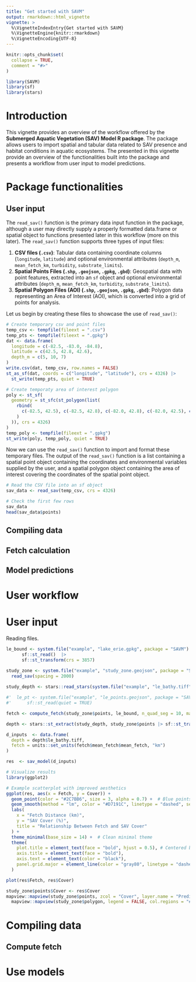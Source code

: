 ```yaml
---
title: "Get started with SAVM"
output: rmarkdown::html_vignette
vignette: >
  %\VignetteIndexEntry{Get started with SAVM}
  %\VignetteEngine{knitr::rmarkdown}
  %\VignetteEncoding{UTF-8}
---
```


```r
knitr::opts_chunk$set(
  collapse = TRUE,
  comment = "#>"
)
```

```r
library(SAVM)
library(sf)
library(stars)
```

# Introduction

This vignette provides an overview of the workflow offered by the **Submerged Aquatic Vegetation (SAV) Model R package**. The package allows users to import spatial and tabular data related to SAV presence and habitat conditions in aquatic ecosystems. The presented in this vignette provide an overview of the functionalities built into the package and presents a workflow from user input to model predictions. 


# Package functionalities 

## User input 

The `read_sav()` function is the primary data input function in the package, although a user may directly supply a properly formatted data.frame or spatial object to functions presented later in this workflow (more on this later). The `read_sav()` function supports three types of input files:

1. **CSV files (`.csv`)**: Tabular data containing coordinate columns (`longitude`, `latitude`) and optional environmental attributes (`depth_m`, `mean_fetch_km`, `turbidity`, `substrate_limits`).
2. **Spatial Points Files (`.shp`, `.geojson`, `.gpkg`, `.gbd`)**: Geospatial data with point features, extracted into an `sf` object and optional environmental attributes (`depth_m`, `mean_fetch_km`, `turbidity`, `substrate_limits`).
3. **Spatial Polygon Files (AOI) (`.shp`, `.geojson`, `.gpkg`, `.gbd`)**: Polygon data representing an Area of Interest (AOI), which is converted into a grid of points for analysis.

Let us begin by creating these files to showcase the use of `read_sav()`:

```r
# Create temporary csv and point files
temp_csv <- tempfile(fileext = ".csv")
temp_pts <- tempfile(fileext = ".gpkg")
dat <- data.frame(
  longitude = c(-82.5, -83.0, -84.8),
  latitude = c(42.5, 42.8, 42.6),
  depth_m = c(5, 10, 7)
)
write.csv(dat, temp_csv, row.names = FALSE)
st_as_sf(dat, coords = c("longitude", "latitude"), crs = 4326) |>
  st_write(temp_pts, quiet = TRUE)

# Create temporaty area of interest polygon
poly <- st_sf(
  geometry = st_sfc(st_polygon(list(
    rbind(
      c(-82.5, 42.5), c(-82.5, 42.8), c(-82.0, 42.8), c(-82.0, 42.5), c(-82.5, 42.5)
    )
  )), crs = 4326)
)
temp_poly <- tempfile(fileext = ".gpkg")
st_write(poly, temp_poly, quiet = TRUE)
```

Now we can use the `read_sav()` function to import and format these temporary files. The output of the `read_sav()` function is a list containing a spatial point object containing the coordinates and environmental variables supplied by the user, and a spatial polygon object containing the area of interest covering the coordinates of the spatial point object. 

```r
# Read the CSV file into an sf object
sav_data <- read_sav(temp_csv, crs = 4326)

# Check the first few rows
sav_data
head(sav_data$points)
```




## Compiling data



## Fetch calculation



## Model predictions 




# User workflow 



# User input 

Reading files. 

```r
le_bound <- system.file("example", "lake_erie.gpkg", package = "SAVM") |>
      sf::st_read()  |> 
      sf::st_transform(crs = 3857)

study_zone <- system.file("example", "study_zone.geojson", package = "SAVM") |>
  read_sav(spacing = 2000)
    
study_depth <- stars::read_stars(system.file("example", "le_bathy.tiff", package = "SAVM"))

#'  le_pt <- system.file("example", "le_points.geojson", package = "SAVM") |>
#'      sf::st_read(quiet = TRUE)

fetch <- compute_fetch(study_zone$points, le_bound, n_quad_seg = 10, max_dist = 15000)

depth <- stars::st_extract(study_depth, study_zone$points |> sf::st_transform(crs = sf::st_crs(study_depth)))

d_inputs  <- data.frame(
  depth = depth$le_bathy.tiff, 
  fetch = units::set_units(fetch$mean_fetch$mean_fetch, "km")
)

res  <- sav_model(d_inputs)

# Visualize results 
library(ggplot2)

# Example scatterplot with improved aesthetics
ggplot(res, aes(x = Fetch, y = Cover)) +
  geom_point(color = "#2C7BB6", size = 3, alpha = 0.7) +  # Blue points, slightly transparent
  geom_smooth(method = "lm", color = "#D7191C", linetype = "dashed", se = FALSE) +  # Red trendline
  labs(
    x = "Fetch Distance (km)",
    y = "SAV Cover (%)",
    title = "Relationship Between Fetch and SAV Cover"
  ) +
  theme_minimal(base_size = 14) +  # Clean minimal theme
  theme(
    plot.title = element_text(face = "bold", hjust = 0.5), # Centered bold title
    axis.title = element_text(face = "bold"),
    axis.text = element_text(color = "black"),
    panel.grid.major = element_line(color = "gray80", linetype = "dashed")
  )

plot(res$Fetch, res$Cover)

study_zone$points$Cover <- res$Cover
mapview::mapview(study_zone$points, zcol = "Cover", layer.name = "Predictions", zlim = c(0,100)) +
  mapview::mapview(study_zone$polygon, legend = FALSE, col.regions = "#000000", alpha.regions = 0.2, layer.name = "Area of interest")

```


# Compiling data



## Compute fetch



# Use models 
